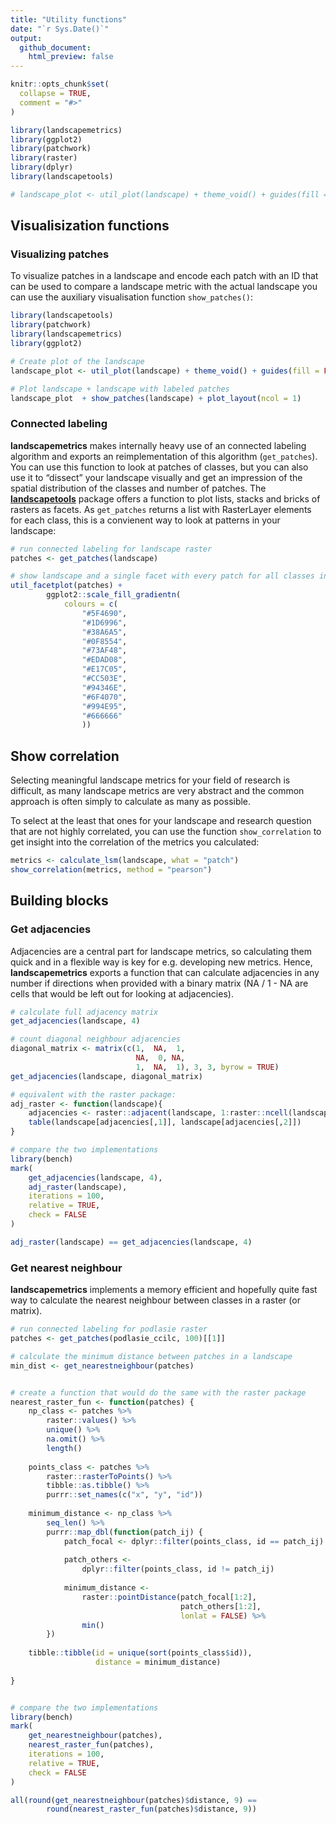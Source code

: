 ```yaml
---
title: "Utility functions"
date: "`r Sys.Date()`"
output:
  github_document:
    html_preview: false
---
```


```r
knitr::opts_chunk$set(
  collapse = TRUE,
  comment = "#>"
)
```

```r
library(landscapemetrics)
library(ggplot2)
library(patchwork)
library(raster)
library(dplyr)
library(landscapetools)

# landscape_plot <- util_plot(landscape) + theme_void() + guides(fill = FALSE) + coord_equal()
```

## Visualisization functions

### Visualizing patches

To visualize patches in a landscape and encode each patch with an ID that can be used to compare a landscape metric with the actual landscape you can use the auxiliary visualisation function `show_patches()`:

```r
library(landscapetools)
library(patchwork)
library(landscapemetrics)
library(ggplot2)

# Create plot of the landscape
landscape_plot <- util_plot(landscape) + theme_void() + guides(fill = FALSE) + coord_equal()

# Plot landscape + landscape with labeled patches
landscape_plot  + show_patches(landscape) + plot_layout(ncol = 1)
```

### Connected labeling 

**landscapemetrics** makes internally heavy use of an connected labeling algorithm and exports an reimplementation of this algorithm (`get_patches`). You can use this function to look at patches of classes, but you can also use it to "dissect" your landscape
visually and get an impression of the spatial distribution of the classes and number of patches. The [**landscapetools**](https://github.com/ropensci/landscapetools) package offers a function to plot lists, stacks and bricks of rasters as facets. As `get_patches` returns a list with RasterLayer elements for each class, this is a convienent way
to look at patterns in your landscape:

```r
# run connected labeling for landscape raster
patches <- get_patches(landscape)

# show landscape and a single facet with every patch for all classes in podlasie
util_facetplot(patches) + 
        ggplot2::scale_fill_gradientn(
            colours = c(
                "#5F4690",
                "#1D6996",
                "#38A6A5",
                "#0F8554",
                "#73AF48",
                "#EDAD08",
                "#E17C05",
                "#CC503E",
                "#94346E",
                "#6F4070",
                "#994E95",
                "#666666"
                ))
```

## Show correlation

Selecting meaningful landscape metrics for your field of research is difficult,
as many landscape metrics are very abstract and the common approach is often simply 
to calculate as many as possible.

To select at the least that ones for your landscape and research question that are 
not highly correlated, you can use the function `show_correlation` to get insight
into the correlation of the metrics you calculated:

```r
metrics <- calculate_lsm(landscape, what = "patch")
show_correlation(metrics, method = "pearson")
```

## Building blocks

### Get adjacencies
Adjacencies are a central part for landscape metrics, so calculating them
quick and in a flexible way is key for e.g. developing new metrics.
Hence, **landscapemetrics** exports a function that can calculate adjacencies
in any number if directions when provided with a binary matrix (NA / 1 - NA are 
cells that would be left out for looking at adjacencies).

```r
# calculate full adjacency matrix
get_adjacencies(landscape, 4)

# count diagonal neighbour adjacencies
diagonal_matrix <- matrix(c(1,  NA,  1,
                            NA,  0, NA,
                            1,  NA,  1), 3, 3, byrow = TRUE)
get_adjacencies(landscape, diagonal_matrix)

# equivalent with the raster package:
adj_raster <- function(landscape){
    adjacencies <- raster::adjacent(landscape, 1:raster::ncell(landscape), 4, pairs=TRUE)
    table(landscape[adjacencies[,1]], landscape[adjacencies[,2]])
}

# compare the two implementations
library(bench)
mark(
    get_adjacencies(landscape, 4),
    adj_raster(landscape),
    iterations = 100,
    relative = TRUE,
    check = FALSE
)

adj_raster(landscape) == get_adjacencies(landscape, 4)
```


### Get nearest neighbour

**landscapemetrics** implements a memory efficient and hopefully quite fast way
to calculate the nearest neighbour between classes in a raster (or matrix).

```r
# run connected labeling for podlasie raster
patches <- get_patches(podlasie_ccilc, 100)[[1]]

# calculate the minimum distance between patches in a landscape
min_dist <- get_nearestneighbour(patches)


# create a function that would do the same with the raster package
nearest_raster_fun <- function(patches) {
    np_class <- patches %>%
        raster::values() %>%
        unique() %>%
        na.omit() %>%
        length()
    
    points_class <- patches %>%
        raster::rasterToPoints() %>%
        tibble::as.tibble() %>%
        purrr::set_names(c("x", "y", "id"))
    
    minimum_distance <- np_class %>%
        seq_len() %>%
        purrr::map_dbl(function(patch_ij) {
            patch_focal <- dplyr::filter(points_class, id == patch_ij)
            
            patch_others <-
                dplyr::filter(points_class, id != patch_ij)
            
            minimum_distance <-
                raster::pointDistance(patch_focal[1:2],
                                      patch_others[1:2],
                                      lonlat = FALSE) %>%
                min()
        })
    
    tibble::tibble(id = unique(sort(points_class$id)),
                   distance = minimum_distance)
    
}


# compare the two implementations
library(bench)
mark(
    get_nearestneighbour(patches),
    nearest_raster_fun(patches),
    iterations = 100,
    relative = TRUE,
    check = FALSE
)

all(round(get_nearestneighbour(patches)$distance, 9) ==
        round(nearest_raster_fun(patches)$distance, 9)) 
```
